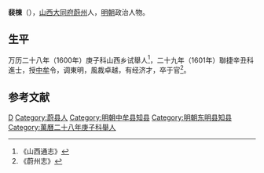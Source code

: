 '''裴棟'''（{{bd|？||？|catIdx=}}），[[山西|山西]][[大同府|大同府]][[蔚州|蔚州]]人，[[明朝|明朝]]政治人物。

== 生平 ==
万历二十八年（1600年）庚子科山西乡试舉人<ref>《山西通志》</ref>，二十九年（1601年）聯捷辛丑科進士，授[[中牟|中牟]]令，调東明，風裁卓越，有经济才，卒于官<ref>《蔚州志》</ref>。

==参考文献==
{{reflist}}

{{萬曆二十九年辛丑科殿試金榜}}
{{DEFAULTSORT:}}
[[Category:裴姓|D]]
[[Category:蔚县人|Category:蔚县人]]
[[Category:明朝中牟县知县|Category:明朝中牟县知县]]
[[Category:明朝东明县知县|Category:明朝东明县知县]]
[[Category:萬曆二十八年庚子科舉人|Category:萬曆二十八年庚子科舉人]]